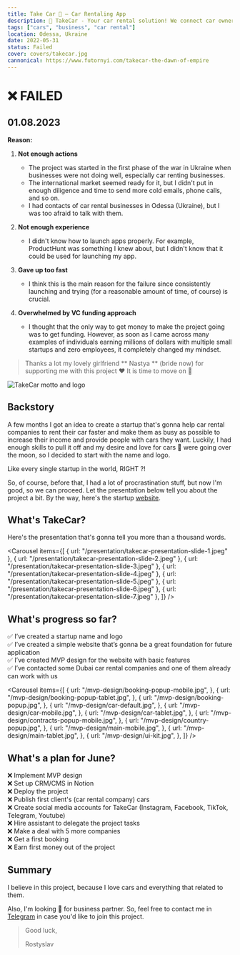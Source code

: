 ```yaml
---
title: Take Car 🚖 — Car Rentaling App
description: 💸 TakeCar - Your car rental solution! We connect car owners and renters seamlessly, boosting sales for rental companies while ensuring clients get the cars they desire. No more idle cars; we make them work for you 24/7. Join us now and maximize your car rental business!
tags: ["cars", "business", "car rental"]
location: Odessa, Ukraine
date: 2022-05-31
status: Failed
cover: covers/takecar.jpg
cannonical: https://www.futornyi.com/takecar-the-dawn-of-empire
---
```


# ❌ FAILED

## 01.08.2023

**Reason:**

1. **Not enough actions**

   - The project was started in the first phase of the war in Ukraine when businesses were not doing well, especially car renting businesses.
   - The international market seemed ready for it, but I didn't put in enough diligence and time to send more cold emails, phone calls, and so on.
   - I had contacts of car rental businesses in Odessa (Ukraine), but I was too afraid to talk with them.

2. **Not enough experience**

   - I didn't know how to launch apps properly. For example, ProductHunt was something I knew about, but I didn't know that it could be used for launching my app.

3. **Gave up too fast**

   - I think this is the main reason for the failure since consistently launching and trying (for a reasonable amount of time, of course) is crucial.

4. **Overwhelmed by VC funding approach**
   - I thought that the only way to get money to make the project going was to get funding. However, as soon as I came across many examples of individuals earning millions of dollars with multiple small startups and zero employees, it completely changed my mindset.

> Thanks a lot my lovely girlfriend ** Nastya ** (bride now) for supporting
> me with this project ❤️ It is time to move on 🚀

<div style={{filter: 'grayscale(1)'}}>

![TakeCar motto and logo](./assets/motto.jpeg)

## Backstory

A few months I got an idea to create a startup that's gonna help car rental companies to rent their car faster and make them as busy as possible to increase their income and provide people with cars they want. Luckily, I had enough skills to pull it off and my desire and love for cars 💖 were going over the moon, so I decided to start with the name and logo.

Like every single startup in the world, RIGHT ?!

So, of course, before that, I had a lot of procrastination stuff, but now I'm good, so we can proceed. Let the presentation below tell you about the project a bit. By the way, here's the startup [website](https://takecar.co).

## What's TakeCar?

Here's the presentation that's gonna tell you more than a thousand words.

<Carousel
  items={[
    { url: "/presentation/takecar-presentation-slide-1.jpeg" },
    { url: "/presentation/takecar-presentation-slide-2.jpeg" },
    { url: "/presentation/takecar-presentation-slide-3.jpeg" },
    { url: "/presentation/takecar-presentation-slide-4.jpeg" },
    { url: "/presentation/takecar-presentation-slide-5.jpeg" },
    { url: "/presentation/takecar-presentation-slide-6.jpeg" },
    { url: "/presentation/takecar-presentation-slide-7.jpeg" },
  ]}
/>

<Divider />

## What's progress so far?

✅ I’ve created a startup name and logo <br />
✅ I’ve created a simple website that’s gonna be a great foundation for future application <br />
✅ I’ve created MVP design for the website with basic features <br />
✅ I’ve contacted some Dubai car rental companies and one of them already can work with us

<Carousel
  items={[
    {
      url: "/mvp-design/booking-popup-mobile.jpg",
    },
    {
      url: "/mvp-design/booking-popup-tablet.jpg",
    },
    {
      url: "/mvp-design/booking-popup.jpg",
    },
    {
      url: "/mvp-design/car-default.jpg",
    },
    {
      url: "/mvp-design/car-mobile.jpg",
    },
    {
      url: "/mvp-design/car-tablet.jpg",
    },
    {
      url: "/mvp-design/contracts-popup-mobile.jpg",
    },
    {
      url: "/mvp-design/country-popup.jpg",
    },
    {
      url: "/mvp-design/main-mobile.jpg",
    },
    {
      url: "/mvp-design/main-tablet.jpg",
    },
    {
      url: "/mvp-design/ui-kit.jpg",
    },
  ]}
/>

<Spacer />

## What's a plan for June?

❌ Implement MVP design <br />
❌ Set up CRM/CMS in Notion <br />
❌ Deploy the project <br />
❌ Publish first client's (car rental company) cars <br />
❌ Create social media accounts for TakeCar (Instagram, Facebook, TikTok, Telegram, Youtube) <br />
❌ Hire assistant to delegate the project tasks <br />
❌ Make a deal with 5 more companies <br />
❌ Get a first booking <br />
❌ Earn first money out of the project

## Summary

I believe in this project, because I love cars and everything that related to them.

Also, I'm looking 🔎 for business partner. So, feel free to contact me in <a href="https://t.me/termoxin" target="_blank">Telegram</a> in case you'd like to join this project.

> Good luck,
>
> Rostyslav

</div>

